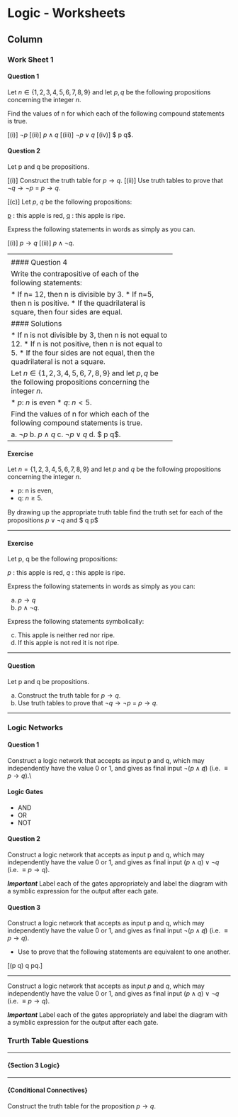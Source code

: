 
Logic - Worksheets {data-navmenu="Exercises"}
==================================

Column {.tabset}
-----------------------------



### Work Sheet 1


#### Question 1

Let $n \in \{1,2,3,4,5,6,7, 8 ,9\}$ and let $p,q$ be the following propositions concerning the integer $n$.


[p]: $n$ is even
[q]: $n < 5$.


Find the values of n for which each of the following compound statements is
true.

[(i)] $\neg p$
[(ii)] $p \wedge q$
[(iii)] $\neg p \vee q$
[(iv)] $ p \otimes q$.


#### Question 2

Let p and q be propositions.

[(i)]  Construct the truth table for $p \rightarrow q$. 
[(ii)] Use truth tables to prove that $\neg q \rightarrow \neg p$ = $p \rightarrow q$. 

[(c)] Let $p$, $q$ be the following propositions:

[p] : this apple is red, 
[q] : this apple is ripe. 


Express the following statements in words as simply as you can. 

[(i)] $p \rightarrow q$ 
[(ii)] $p \wedge \neg q$.

------------------------------------
<p>

#### Question 3 

Let $S = \{10,11,12,13,14,15,16,17,18,19\}$ and let p, q be the following propositions concerning the integer $n \in S$.


*  $p$: $n$ is a multiple of two. (i.,18e. $\{10,12,14,16,18\}$)
*  $q$: $n$ is a multiple of three. {i.e. $\{12,15,18\}$}


For each of the following compound statements find the sets of values $n$ for which it is true. 


*  $p \vee q$ : (p or q :  10 12 14 15 16 18) 
*  $p \wedge q$: (p and q: 12 18)
*  $ \neg p \oplus q$: (not-p or q, but not both)

*  $\neg p $ not-p = $\{ 11 13 15 17 19\}$
*  $\neg p \vee q$ not-p or q $\{11 12 13 15 17 18 19\}$
*  $\neg p \wedge q$ not-p and q $\{15\} $
*  $ \neg p \oplus q$ = $\{11, 12, 13, 17, 18, 19\}$




----------------------------------------------------
<p>

#### Question 4

Write the contrapositive of each of the following statements:


*  If n= 12, then n is divisible by 3.
*  If n=5, then n is positive.
*  If the quadrilateral is square, then four sides are equal.


#### Solutions

*  If n is not divisible by 3, then n is not equal to 12.
*  If n is not positive, then n is not equal to 5.
*  If the four sides are not equal, then the quadrilateral is not a square.


Let $n \in \{1,2,3,4,5,6,7, 8 ,9\}$ and let $p,q$ be the following propositions concerning the integer $n$.


* $p$: $n$ is even
* $q$: $n < 5$.


Find the values of n for which each of the following compound statements is
true.


a.  $\neg p$
b.  $p \wedge q$
c. $\neg p \vee q$
d. $ p \otimes q$.

---------------------------------

#### Exercise 

Let $n = \{1, 2,3,4, 5,6,7, 8, 9\}$ and let $p$ and  $q$ be the following propositions concerning the integer $n$.

* p: n is even, 
* q: $n\geq 5$.

By drawing up the appropriate truth table ﬁnd the truth set for each of the
propositions $p \vee \neg q$ and $ \neg q \rightarrow p$

---------------------------------

#### Exercise 
Let p, q be the following propositions:

$p$ : this apple is red, 
$q$ : this apple is ripe.


Express the following statements in words as simply as you can:

a.  $p \rightarrow q$
b.  $p \wedge \neg q$.


 
Express the following statements symbolically:

c. This apple is neither red nor ripe.
d. If this apple is not red it is not ripe.


---------------------------------

#### Question

Let p and q be propositions.

a.   Construct the truth table for $p \rightarrow q$. 
b.  Use truth tables to prove that $\neg q \rightarrow \neg p$ = $p \rightarrow q$. 



---------------------------------

### Logic Networks

#### Question 1

Construct a logic network that accepts as input p and q, which may independently have the value 0 or 1, and
gives as final input $\neg(p \wedge \not q)$ (i.e. $\equiv p \rightarrow q$).\\


#### Logic Gates

*  AND
*  OR
*  NOT




#### Question 2 

Construct a logic network that accepts as input p and q, which may independently have the value 0 or 1, and
gives as final input $(p \wedge  q) \vee \neg q$ (i.e. $\equiv p \rightarrow q$).


***Important*** Label each of the gates appropriately and label the diagram with a symblic expression for the output after each gate.


#### Question 3

Construct a logic network that accepts as input p and q, which may independently have the value 0 or 1, and
gives as final input $\neg(p \wedge \not q)$ (i.e. $\equiv p \rightarrow q$).

* Use \textbf{Truth Tables} to prove that the following statements are equivalent to one another.

\[(p \vee q) \wedge \neg q \qquad \equiv \qquad  p\wedge \neg q.\]

----------------

Construct a logic network that accepts as input $p$ and $q$, which may independently have the value 0 or 1, and
gives as final input $(p \wedge  q) \vee \neg q$ (i.e. $\equiv p \rightarrow q$).



***Important*** Label each of the gates appropriately and label the diagram with a symblic expression for the output after each gate.


### Trurth Table Questions

-------------------------------------------------------------------------

#### {Section 3 Logic}

\begin{center}
\begin{tabular}{|c|c|c|c|c|}
\hline
p & q & $p \vee q$ & $q \wedge p$ & $p \otimes q$ \\
\hline
0 & 0 & 0 & 0 & 0 \\
0 & 1 & 1 & 0 & 1\\
1 & 0 & 1 & 0 & 1 \\
1 & 1 & 1 & 1 & 0\\
\hline
\end{tabular}
\end{center}


---------------------------------------------------------

#### {Conditional Connectives}

Construct the truth table for the proposition $p \rightarrow q$.

\begin{center}
\begin{tabular}{|c|c|c|c|}
\hline
p & q & $p \rightarrow q$ & $q \rightarrow p$ \\
\hline
0 & 0 & 1& 1 \\
0 & 1 & 1 & 0 \\
1 & 0 & 0 & 1 \\
1 & 1 & 1 & 1 \\
\hline
\end{tabular}
\end{center}